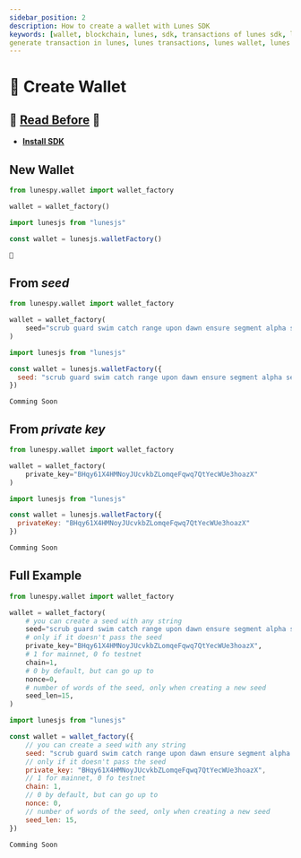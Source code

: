 ```yaml
---
sidebar_position: 2
description: How to create a wallet with Lunes SDK
keywords: [wallet, blockchain, lunes, sdk, transactions of lunes sdk, lunes sdk, generate wallet,
generate transaction in lunes, lunes transactions, lunes wallet, lunes creation wallet]
---
```



# 🔑 Create Wallet

## 🚨 [Read Before](/docs/sdk/wallet/cryptography) 🚨
- **[Install SDK](/docs/sdk/install_sdk)**

## New Wallet

<Tabs>
  <TabItem value="Python3" label="Python3" default>

  ```python {3}
  from lunespy.wallet import wallet_factory

  wallet = wallet_factory()
  ```

  </TabItem>

  <TabItem value="Node.js" label="Node.js">

  ```javascript {3}
  import lunesjs from "lunesjs"

  const wallet = lunesjs.walletFactory()
  ```
  </TabItem>

  <TabItem value="Web" label="Web">

  ```javascript
  👻
  ```
  </TabItem>
</Tabs>

## From _seed_

<Tabs>
  <TabItem value="Python3" label="Python3" default>

  ```python {4}
  from lunespy.wallet import wallet_factory

  wallet = wallet_factory(
      seed="scrub guard swim catch range upon dawn ensure segment alpha sentence spend effort bar benefit"
  )
  ```
  </TabItem>
  <TabItem value="Node.js" label="Node.js">

  ```javascript {4}
  import lunesjs from "lunesjs"

  const wallet = lunesjs.walletFactory({
    seed: "scrub guard swim catch range upon dawn ensure segment alpha sentence spend effort bar benefit"
  })
  ```
  </TabItem>

  <TabItem value="Web" label="Web">

  ```
  Comming Soon
  ```

  </TabItem>
</Tabs>

## From _private key_

<Tabs>
  <TabItem value="Python3" label="Python3">

  ```python {4}
  from lunespy.wallet import wallet_factory

  wallet = wallet_factory(
      private_key="BHqy61X4HMNoyJUcvkbZLomqeFqwq7QtYecWUe3hoazX"
  )
  ```

  </TabItem>
  <TabItem value="Node.js" label="Node.js">

  ```javascript {4}
  import lunesjs from "lunesjs"

  const wallet = lunesjs.walletFactory({
    privateKey: "BHqy61X4HMNoyJUcvkbZLomqeFqwq7QtYecWUe3hoazX"
  })
  ```
  </TabItem>

  <TabItem value="Web" label="Web">

  ```javascript
  Comming Soon
  ```

  </TabItem>
</Tabs>

## Full Example

<Tabs>
  <TabItem value="Python3" label="Python3">

  ```python {5,7,9,11,13}
  from lunespy.wallet import wallet_factory

  wallet = wallet_factory(
      # you can create a seed with any string
      seed="scrub guard swim catch range upon dawn ensure segment alpha sentence spend effort bar benefit",
      # only if it doesn't pass the seed
      private_key="BHqy61X4HMNoyJUcvkbZLomqeFqwq7QtYecWUe3hoazX",
      # 1 for mainnet, 0 fo testnet
      chain=1,
      # 0 by default, but can go up to 
      nonce=0,
      # number of words of the seed, only when creating a new seed
      seed_len=15,
  )
  ```

  </TabItem>
  <TabItem value="Node.js" label="Node.js">

  ```javascript {5,7,9,11,13}
  import lunesjs from "lunesjs"

  const wallet = wallet_factory({
      // you can create a seed with any string
      seed: "scrub guard swim catch range upon dawn ensure segment alpha sentence spend effort bar benefit",
      // only if it doesn't pass the seed
      private_key: "BHqy61X4HMNoyJUcvkbZLomqeFqwq7QtYecWUe3hoazX",
      // 1 for mainnet, 0 fo testnet
      chain: 1,
      // 0 by default, but can go up to 
      nonce: 0,
      // number of words of the seed, only when creating a new seed
      seed_len: 15,
  })
  ```
  </TabItem>

  <TabItem value="Web" label="Web">

  ```javascript
  Comming Soon
  ```

  </TabItem>
</Tabs>

